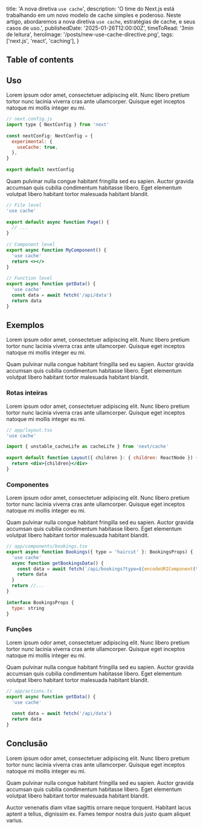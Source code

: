   title: 'A nova diretiva `use cache`',
  description: 'O time do Next.js está trabalhando em um novo modelo de cache simples e poderoso. Neste artigo, abordaremos a nova diretiva `use cache`, estratégias de cache, e seus casos de uso.',
  publishedDate: '2025-01-26T12:00:00Z',
	timeToRead: '3min de leitura',
	heroImage: '/posts/new-use-cache-directive.png',
  tags: ['next.js', 'react', 'caching'],
}

## Table of contents

## Uso

Lorem ipsum odor amet, consectetuer adipiscing elit. Nunc libero pretium tortor nunc lacinia viverra cras ante ullamcorper. Quisque eget inceptos natoque mi mollis integer eu mi.

```jsx
// next.config.js
import type { NextConfig } from 'next'
 
const nextConfig: NextConfig = {
  experimental: {
    useCache: true,
  },
}
 
export default nextConfig
```

Quam pulvinar nulla congue habitant fringilla sed eu sapien. Auctor gravida accumsan quis cubilia condimentum habitasse libero. Eget elementum volutpat libero habitant tortor malesuada habitant blandit.

```jsx
// File level
'use cache'
 
export default async function Page() {
  // ...
}
 
// Component level
export async function MyComponent() {
  'use cache'
  return <></>
}
 
// Function level
export async function getData() {
  'use cache'
  const data = await fetch('/api/data')
  return data
}
```

## Exemplos

Lorem ipsum odor amet, consectetuer adipiscing elit. Nunc libero pretium tortor nunc lacinia viverra cras ante ullamcorper. Quisque eget inceptos natoque mi mollis integer eu mi.

Quam pulvinar nulla congue habitant fringilla sed eu sapien. Auctor gravida accumsan quis cubilia condimentum habitasse libero. Eget elementum volutpat libero habitant tortor malesuada habitant blandit.

### Rotas inteiras

Lorem ipsum odor amet, consectetuer adipiscing elit. Nunc libero pretium tortor nunc lacinia viverra cras ante ullamcorper. Quisque eget inceptos natoque mi mollis integer eu mi.

```jsx
// app/layout.tsx
'use cache'

import { unstable_cacheLife as cacheLife } from 'next/cache'
 
export default function Layout({ children }: { children: ReactNode }) {
  return <div>{children}</div>
}
```

### Componentes

Lorem ipsum odor amet, consectetuer adipiscing elit. Nunc libero pretium tortor nunc lacinia viverra cras ante ullamcorper. Quisque eget inceptos natoque mi mollis integer eu mi.

Quam pulvinar nulla congue habitant fringilla sed eu sapien. Auctor gravida accumsan quis cubilia condimentum habitasse libero. Eget elementum volutpat libero habitant tortor malesuada habitant blandit.

```jsx
// app/components/bookings.tsx
export async function Bookings({ type = 'haircut' }: BookingsProps) {
  'use cache'
  async function getBookingsData() {
    const data = await fetch(`/api/bookings?type=${encodeURIComponent(type)}`)
    return data
  }
  return //...
}
 
interface BookingsProps {
  type: string
}
```

### Funções

Lorem ipsum odor amet, consectetuer adipiscing elit. Nunc libero pretium tortor nunc lacinia viverra cras ante ullamcorper. Quisque eget inceptos natoque mi mollis integer eu mi.

Quam pulvinar nulla congue habitant fringilla sed eu sapien. Auctor gravida accumsan quis cubilia condimentum habitasse libero. Eget elementum volutpat libero habitant tortor malesuada habitant blandit.

```jsx
// app/actions.ts
export async function getData() {
  'use cache'
 
  const data = await fetch('/api/data')
  return data
}
```

## Conclusão

Lorem ipsum odor amet, consectetuer adipiscing elit. Nunc libero pretium tortor nunc lacinia viverra cras ante ullamcorper. Quisque eget inceptos natoque mi mollis integer eu mi.

Quam pulvinar nulla congue habitant fringilla sed eu sapien. Auctor gravida accumsan quis cubilia condimentum habitasse libero. Eget elementum volutpat libero habitant tortor malesuada habitant blandit.

Auctor venenatis diam vitae sagittis ornare neque torquent. Habitant lacus aptent a tellus, dignissim ex. Fames tempor nostra duis justo quam aliquet varius.